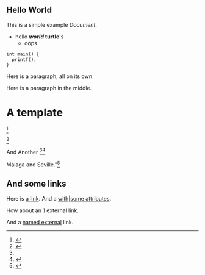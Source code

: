 == Hello World ==
This is a simple example ''Document''.

* hello '''''world'' turtle''''s
** oops

 int main() {
   printf();
 }


Here is a paragraph, all on its own

<!-- How about a comment -->

Here is a paragraph <!-- and a comment --> in the middle.

= A template =

{{Main article|hel}}

<ref name="stein">{{cite book|last=Stein}}
</ref>

<ref name="laidentidadandaluza">{{cite book
| last = Domínguez Ortiz
| first = Antonio
| title = La identidad andaluza
| year = 1976
| language = Spanish
| publisher = Universidad de Granada
| location= Granada Puzada
}}</ref>

And Another <ref name=tertiarization /><ref>{{cite book
| last = Delgado Cabeza
| first = Manuel
| title = Dependencia y marginación de la economía andaluza
| year = 1981
| publisher = Publicaciones del Monte de Piedad, Caja de Ahorros
| location = Córdoba
| isbn = 84-7231-613-0
| language = Spanish}}</ref>

{{about|the [[autonomous communities of Spain|autonomous region]] of modern Spain|the medieval [[Islamic state (government)|Islamic state]] which covered most of Iberia|Al-Andalus|other uses}}
{{Use dmy dates|date=October 2012}}

{{Infobox settlement
| website = {{URL|http://www.juntadeandalucia.es}}
| footnotes =
}}

Málaga and Seville."<ref>{{Cite book
 | first = George C.
 | last = Kohn
 | title = Encyclopedia of plague and pestilence: from ancient times to the present
 | url = https://books.google.com/books?id=tzRwRmb09rgC&pg=PA373&dq#v=onepage&q=&f=false
 | publisher = Infobase Publishing
 | year = 2008
 | pages = 373–374
 | isbn = 0-8160-6935-2}}
</ref>


== And some links ==

Here is [[a link]]. And a [[link|with|some attributes]].

How about an [http://www.kernel.org/hi] external link.

And a [http://www.kernel.org/hello named external] link.

